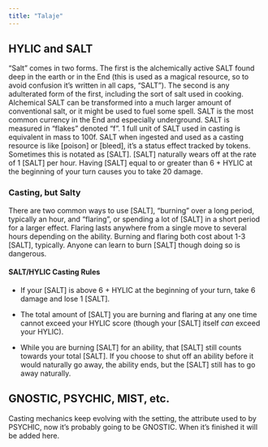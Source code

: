 ```yaml
---
title: "Talaje"
---
```


<!-- Likely "HYLIC" should be "HYLIA" maybe "HYLICISM". "GNOSTIC" to "GNOSIS" maybe. -->

<!-- Two new attributes are introduced in Talaje. These are HYLIC and PSYCHIC. PSYCHIC is used for channeling and accessing powers beyond oneself. It's used for fine manipulation of complex things far away. PSYCHIC is the main score for mist related magic. HYLIC is for exerting control over the immediate, the physical, and the self. HYLIC allows you to efficiently and effectively manipulate SALT to augment physical abilities. It roughly maps to a force of will, embeddedness within the physical world and control of one's own body. If you are using an external resource and shaping yourself or the world through yourself, it is HYLIC.

HYLIC for SALT.

PSYCHIC for MIST. -->

## HYLIC and SALT

"Salt" comes in two forms. The first is the alchemically active SALT found deep in the earth or in the End (this is used as a magical resource, so to avoid confusion it's written in all caps, "SALT"). The second is any adulterated form of the first, including the sort of salt used in cooking. Alchemical SALT can be transformed into a much larger amount of conventional salt, or it might be used to fuel some spell. SALT is the most common currency in the End and especially underground. SALT is measured in "flakes" denoted "f". 1 full unit of SALT used in casting is equivalent in mass to 100f. SALT when ingested and used as a casting resource is like \[poison] or \[bleed], it's a status effect tracked by tokens. Sometimes this is notated as \[SALT]. \[SALT] naturally wears off at the rate of 1 \[SALT] per hour. Having \[SALT] equal to or greater than 6 + HYLIC at the beginning of your turn causes you to take 20 damage.

### Casting, but Salty

There are two common ways to use \[SALT], "burning" over a long period, typically an hour, and "flaring", or spending a lot of \[SALT] in a short period for a larger effect. Flaring lasts anywhere from a single move to several hours depending on the ability. Burning and flaring both cost about 1-3 \[SALT], typically. Anyone can learn to burn \[SALT] though doing so is dangerous.

#### SALT/HYLIC Casting Rules

- If your \[SALT] is above 6 + HYLIC at the beginning of your turn, take 6 damage and lose 1 \[SALT].

- The total amount of \[SALT] you are burning and flaring at any one time cannot exceed your HYLIC score (though your \[SALT] itself *can* exceed your HYLIC).

- While you are burning \[SALT] for an ability, that \[SALT] still counts towards your total \[SALT]. If you choose to shut off an ability before it would naturally go away, the ability ends, but the \[SALT] still has to go away naturally.

<!-- ## PSYCHIC 

PSYCHIC rules coming soon. -->

## GNOSTIC, PSYCHIC, MIST, etc.

Casting mechanics keep evolving with the setting, the attribute used to by PSYCHIC, now it's probably going to be GNOSTIC. When it's finished it will be added here.